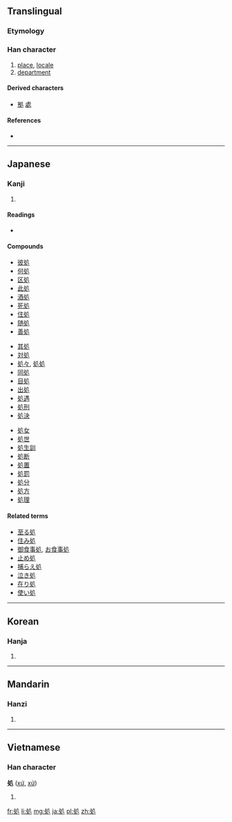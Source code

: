 {{also|處}}
==Translingual==

===Etymology===
{{Han compound|夂|几|t2=table|ls=ic}}

===Han character===
{{Han char|rn=16|rad=几|as=03|sn=5|four=|canj=竹水竹弓 (HEHN)}}

# [[place]], [[locale]]
# [[department]]

====Derived characters====
* [[拠]] [[處]]

====References====
* {{Han ref|kx=0134.050|dkj=01745|dj=0299.150|hdz=10276.130|uh=51E6|ud=20966}}

----

==Japanese==

===Kanji===
{{ja-kanji|grade=6|rs=几03}}

# {{defn|lang=ja|sort=几03}}

====Readings====
* {{ja-readings
| on=<!--
-->[[しょ]] ([[sho]])
| kun=<!--
-->[[おる]] ([[処る]], ''[[oru]]''), <!--
-->[[か]] / [[が]] (''[[ka]]'', ''[[ga]]''), suffix indicating a place, <!--
-->[[く]] (''[[ku]]''), suffix indicating a place, <!--
-->[[こ]] (''[[ko]]''), suffix indicating a place, <!--
-->[[と]] / [[ど]] (''[[to]]'', ''[[do]]''), suffix indicating a place, <!--
-->[[ところ]] (''[[tokoro]]''), <!--
-->[[とこ]] (''[[toko]]''), <!--
-->[[しょす]] ([[処す]], ''[[shosu]]''), equivalent to しょする, <!--
-->[[しょする]] ([[処する]], ''[[shosuru]]''), "to [[deal with]]", "to [[sentence]] (for a crime)"
}}

====Compounds====
{{top3}}
* [[彼処]]
* [[何処]]
* [[区処]]
* [[此処]]
* [[酒処]]
* [[死処]]
* [[住処]]
* [[随処]]
* [[善処]]
{{mid3}}
* [[其処]]
* [[対処]]
* [[処々]], [[処処]]
* [[同処]]
* [[目処]]
* [[出処]]
* [[処遇]]
* [[処刑]]
* [[処決]]
{{mid3}}
* [[処女]]
* [[処世]]
* [[処生訓]]
* [[処断]]
* [[処置]]
* [[処罰]]
* [[処分]]
* [[処方]]
* [[処理]]
{{bottom}}

====Related terms====
* [[至る処]]
* [[住み処]]
* [[御食事処]], [[お食事処]]
* [[止め処]]
* [[捕らえ処]]
* [[泣き処]]
* [[在り処]]
* [[使い処]]

----

==Korean==

===Hanja===
{{ko-hanja|hangeul=[[처]]|rv=cheo|mr=ch'ŏ}}

# {{defn|lang=ko|sort=几03}}

----

==Mandarin==

===Hanzi===
{{cmn-hanzi|pin=[[chǔ]] ([[chu3]])|wg=ch'u<sup>3</sup>}}

# {{defn|lang=cmn|sort=几03}}

----

==Vietnamese==

===Han character===
'''処''' ([[xứ]], [[xử]])

# {{defn|lang=vi}}

[[fr:処]]
[[li:処]]
[[mg:処]]
[[ja:処]]
[[pl:処]]
[[zh:処]]